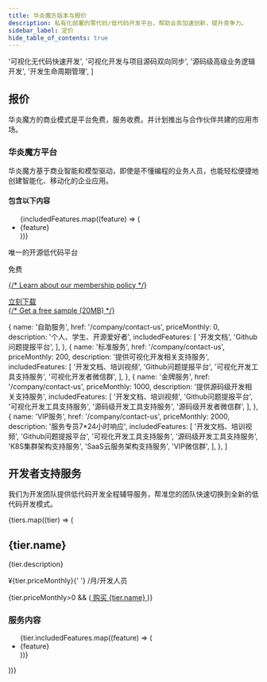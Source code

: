 ```yaml
---
title: 华炎魔方版本与报价
description: 私有化部署的零代码/低代码开发平台，帮助业务加速创新，提升竞争力。
sidebar_label: 定价
hide_table_of_contents: true
---
```




  '可视化无代码快速开发',
  '可视化开发与项目源码双向同步',
  '源码级高级业务逻辑开发',
  '开发生命周期管理',
]

<div className="bg-gray-100">
  <div className="pt-12 sm:pt-16 lg:pt-20">
    <div className="max-w-7xl mx-auto px-4 sm:px-6 lg:px-8">
      <div className="text-center">
        <h2 className="text-3xl font-extrabold text-gray-900 sm:text-4xl lg:text-5xl">报价</h2>
        <p className="mt-4 text-xl text-gray-600">
          华炎魔方的商业模式是平台免费，服务收费。并计划推出与合作伙伴共建的应用市场。
        </p>
      </div>
    </div>
  </div>
  <div className="mt-8 bg-white sm:mt-12">
    <div className="relative">
      <div className="absolute inset-0 h-1/2 bg-gray-100" />
      <div className="relative max-w-7xl mx-auto px-4 sm:px-6 lg:px-8">
        <div className="max-w-lg mx-auto rounded-lg shadow-lg overflow-hidden lg:max-w-none lg:flex">
          <div className="flex-1 bg-white px-6 py-8 lg:p-12">
            <h3 className="text-2xl font-extrabold text-gray-900 sm:text-3xl lg:text-4xl">华炎魔方平台</h3>
            <p className="mt-6 text-base text-gray-500">
              华炎魔方基于商业智能和模型驱动，即使是不懂编程的业务人员，也能轻松便捷地创建智能化、移动化的企业应用。
            </p>
            <div className="mt-8">
              <div className="flex items-center">
                <h4 className="flex-shrink-0 pr-4 bg-white text-sm tracking-wider font-semibold uppercase text-blue-600">
                  包含以下内容
                </h4>
                <div className="flex-1 border-t-2 border-gray-200" />
              </div>
              <ul className="mt-8 space-y-5 lg:space-y-0 lg:grid lg:grid-cols-2 lg:gap-x-8 lg:gap-y-5">
                {includedFeatures.map((feature) => (
                  <li key={feature} className="flex items-start lg:col-span-1">
                    <div className="flex-shrink-0">
                      <CheckCircleIcon className="h-5 w-5 text-green-400" aria-hidden="true" />
                    </div>
                    <span className="ml-3 text-sm text-gray-700">{feature}</span>
                  </li>
                ))}
              </ul>
            </div>
          </div>
          <div className="py-8 px-6 text-center bg-gray-50 lg:flex-shrink-0 lg:flex lg:flex-col lg:justify-center lg:p-12">
            <p className="text-lg leading-6 font-medium text-gray-900">唯一的开源低代码平台</p>
            <div className="mt-4 flex items-center justify-center text-4xl font-extrabold text-gray-900">
              <span>免费</span>
              <span className="ml-3 text-xl font-medium text-gray-500"></span>
            </div>
            <p className="mt-4 text-sm">
              <a href="#" className="font-medium text-gray-500 underline">
                {/* Learn about our membership policy */}
              </a>
            </p>
            <div className="mt-6">
              <div className="rounded-md shadow">
                <a
                  href="/help/deploy/"
                  className="flex items-center justify-center px-5 py-3 border border-transparent text-base font-medium rounded-md text-white bg-gray-800 hover:bg-gray-900"
                >
                  立刻下载
                </a>
              </div>
            </div>
            <div className="mt-4 text-sm">
              <a href="#" className="font-medium text-gray-900">
                {/* Get a free sample <span className="font-normal text-gray-500">(20MB)</span> */}
              </a>
            </div>
          </div>
        </div>
      </div>
    </div>
  </div>
</div>

  {
    name: '自助服务',
    href: '/company/contact-us',
    priceMonthly: 0,
    description: '个人、学生、开源爱好者',
    includedFeatures: [
      '开发文档', 
      'Github问题提报平台', 
    ],
  },
  {
    name: '标准服务',
    href: '/company/contact-us',
    priceMonthly: 200,
    description: '提供可视化开发相关支持服务',
    includedFeatures: [
      '开发文档、培训视频', 
      'Github问题提报平台', 
      '可视化开发工具支持服务',
      '可视化开发者微信群',
    ],
  },
  {
    name: '金牌服务',
    href: '/company/contact-us',
    priceMonthly: 1000,
    description: '提供源码级开发相关支持服务',
    includedFeatures: [
      '开发文档、培训视频', 
      'Github问题提报平台', 
      '可视化开发工具支持服务',
      '源码级开发工具支持服务',
      '源码级开发者微信群',
    ],
  },
  {
    name: 'VIP服务',
    href: '/company/contact-us',
    priceMonthly: 2000,
    description: '服务专员7*24小时响应',
    includedFeatures: [
      '开发文档、培训视频', 
      'Github问题提报平台', 
      '可视化开发工具支持服务',
      '源码级开发工具支持服务',
      'K8S集群架构支持服务',
      'SaaS云服务架构支持服务',
      'VIP微信群',
    ],
  },
]

<div class="bg-white">
  <div className="max-w-7xl mx-auto py-24 px-4 sm:px-6 lg:px-8">
      <div className="text-left">
        <h2 className="text-2xl font-extrabold text-gray-900 sm:text-3xl lg:text-4xl">开发者支持服务</h2>
        <p className="mt-4 text-xl text-gray-600">
          我们为开发团队提供低代码开发全程辅导服务，帮准您的团队快速切换到全新的低代码开发模式。
        </p>
      </div>
      <div className="mt-8 space-y-4 sm:mt-12 sm:space-y-0 sm:grid sm:grid-cols-2 sm:gap-6 lg:max-w-4xl lg:mx-auto xl:max-w-none xl:mx-0 xl:grid-cols-4">
        {tiers.map((tier) => (
          <div key={tier.name} className="border border-gray-200 rounded-lg shadow-sm divide-y divide-gray-200">
            <div className="p-6">
              <h2 className="text-lg leading-6 font-medium text-gray-900">{tier.name}</h2>
              <p className="mt-4 text-sm text-gray-500">{tier.description}</p>
              <p className="mt-8">
                <span className="text-4xl font-extrabold text-gray-900">¥{tier.priceMonthly}</span>{' '}
                <span className="text-base font-medium text-gray-500">/月/开发人员</span>
              </p>
              {tier.priceMonthly>0 && (<a
                href={tier.href}
                target='blank'
                className="mt-8 block w-full bg-gray-800 border border-gray-800 rounded-md py-2 text-sm font-semibold text-white text-center hover:bg-gray-900"
              >
                购买 {tier.name}
              </a>)}
            </div>
            <div className="pt-6 pb-8 px-6">
              <h3 className="text-xs font-medium text-gray-900 tracking-wide uppercase">服务内容</h3>
              <ul className="mt-6 space-y-4">
                {tier.includedFeatures.map((feature) => (
                  <li key={feature} className="flex space-x-3">
                    <CheckIcon className="flex-shrink-0 h-5 w-5 text-green-500" aria-hidden="true" />
                    <span className="text-sm text-gray-500">{feature}</span>
                  </li>
                ))}
              </ul>
            </div>
          </div>
        ))}
      </div>
  </div>
</div>





